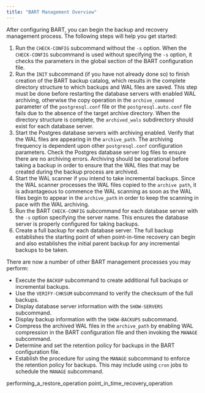 ```yaml
---
title: "BART Management Overview"
---
```


<div id="bart_management_overview" class="registered_link"></div>

After configuring BART, you can begin the backup and recovery management process. The following steps will help you get started:

1.  Run the `CHECK-CONFIG` subcommand without the `-s` option. When the `CHECK-CONFIG` subcommand is used without specifying the `-s` option, it checks the parameters in the global section of the BART configuration file.
2.  Run the `INIT` subcommand (if you have not already done so) to finish creation of the BART backup catalog, which results in the complete directory structure to which backups and WAL files are saved. This step must be done before restarting the database servers with enabled WAL archiving, otherwise the copy operation in the `archive_command` parameter of the `postgresql.conf` file or the `postgresql.auto.conf` file fails due to the absence of the target archive directory. When the directory structure is complete, the `archived_wals` subdirectory should exist for each database server.
3.  Start the Postgres database servers with archiving enabled. Verify that the WAL files are appearing in the `archive_path`. The archiving frequency is dependent upon other `postgresql.conf` configuration parameters. Check the Postgres database server log files to ensure there are no archiving errors. Archiving should be operational before taking a backup in order to ensure that the WAL files that may be created during the backup process are archived.
4.  Start the WAL scanner if you intend to take incremental backups. Since the WAL scanner processes the WAL files copied to the `archive path`, it is advantageous to commence the WAL scanning as soon as the WAL files begin to appear in the `archive_path` in order to keep the scanning in pace with the WAL archiving.
5.  Run the BART `CHECK-CONFIG` subcommand for each database server with the `-s` option specifying the server name. This ensures the database server is properly configured for taking backups.
6.  Create a full backup for each database server. The full backup establishes the starting point of when point-in-time recovery can begin and also establishes the initial parent backup for any incremental backups to be taken.

There are now a number of other BART management processes you may perform:

-   Execute the `BACKUP` subcommand to create additional full backups or incremental backups.
-   Use the `VERIFY-CHKSUM` subcommand to verify the checksum of the full backups.
-   Display database server information with the `SHOW-SERVERS` subcommand.
-   Display backup information with the `SHOW-BACKUPS` subcommand.
-   Compress the archived WAL files in the `archive_path` by enabling WAL compression in the BART configuration file and then invoking the `MANAGE` subcommand.
-   Determine and set the retention policy for backups in the BART configuration file.
-   Establish the procedure for using the `MANAGE` subcommand to enforce the retention policy for backups. This may include using `cron` jobs to schedule the `MANAGE` subcommand.

<div class="toctree" data-maxdepth="3">

performing_a_restore_operation point_in_time_recovery_operation

</div>
